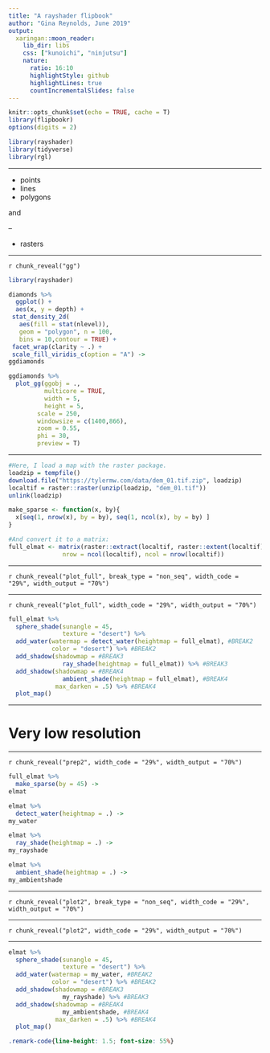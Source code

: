 ```yaml
---
title: "A rayshader flipbook"
author: "Gina Reynolds, June 2019"
output:
  xaringan::moon_reader:
    lib_dir: libs
    css: ["kunoichi", "ninjutsu"]
    nature:
      ratio: 16:10
      highlightStyle: github
      highlightLines: true
      countIncrementalSlides: false
---
```


```r
knitr::opts_chunk$set(echo = TRUE, cache = T)
library(flipbookr)
options(digits = 2)
```

```r
library(rayshader)
library(tidyverse)
library(rgl)
```


---

- points
- lines
- polygons

and

--

- rasters


---

`r chunk_reveal("gg")`


```r
library(rayshader)

diamonds %>% 
  ggplot() +
  aes(x, y = depth) + 
 stat_density_2d(
   aes(fill = stat(nlevel)), 
   geom = "polygon", n = 100, 
   bins = 10,contour = TRUE) +
 facet_wrap(clarity ~ .) +
 scale_fill_viridis_c(option = "A") ->
ggdiamonds

ggdiamonds %>% 
  plot_gg(ggobj = .,
          multicore = TRUE, 
          width = 5, 
          height = 5, 
        scale = 250, 
        windowsize = c(1400,866),
        zoom = 0.55, 
        phi = 30,
        preview = T) 
```



---

```r
#Here, I load a map with the raster package.
loadzip = tempfile() 
download.file("https://tylermw.com/data/dem_01.tif.zip", loadzip)
localtif = raster::raster(unzip(loadzip, "dem_01.tif"))
unlink(loadzip)

make_sparse <- function(x, by){
  x[seq(1, nrow(x), by = by), seq(1, ncol(x), by = by) ]
}

#And convert it to a matrix:
full_elmat <- matrix(raster::extract(localtif, raster::extent(localtif), buffer = 1000),
               nrow = ncol(localtif), ncol = nrow(localtif)) 


```

---



`r chunk_reveal("plot_full", break_type = "non_seq", width_code = "29%", width_output = "70%")`

---

`r chunk_reveal("plot_full", width_code = "29%", width_output = "70%")`




```r
full_elmat %>% 
  sphere_shade(sunangle = 45, 
               texture = "desert") %>%
  add_water(watermap = detect_water(heightmap = full_elmat), #BREAK2
            color = "desert") %>% #BREAK2
  add_shadow(shadowmap = #BREAK3
               ray_shade(heightmap = full_elmat)) %>% #BREAK3
  add_shadow(shadowmap = #BREAK4
               ambient_shade(heightmap = full_elmat), #BREAK4
             max_darken = .5) %>% #BREAK4
  plot_map() 
```




---

# Very low resolution

---

`r chunk_reveal("prep2", width_code = "29%", width_output = "70%")`

```r
full_elmat %>% 
  make_sparse(by = 45) ->
elmat

elmat %>% 
  detect_water(heightmap = .) ->
my_water

elmat %>%
  ray_shade(heightmap = .) ->
my_rayshade

elmat %>%
  ambient_shade(heightmap = .) ->
my_ambientshade
```

---
  
`r chunk_reveal("plot2", break_type = "non_seq", width_code = "29%", width_output = "70%")`


---

`r chunk_reveal("plot2", width_code = "29%", width_output = "70%")`

---


  
```r
elmat %>% 
  sphere_shade(sunangle = 45, 
               texture = "desert") %>%
  add_water(watermap = my_water, #BREAK2
            color = "desert") %>% #BREAK2
  add_shadow(shadowmap = #BREAK3
               my_rayshade) %>% #BREAK3
  add_shadow(shadowmap = #BREAK4
               my_ambientshade, #BREAK4
             max_darken = .5) %>% #BREAK4
  plot_map() 
```

<!-- # And here we add an ambient occlusion shadow layer, which models  -->
<!-- #lighting from atmospheric scattering: -->


<!-- ```{r plot2} -->
<!-- ambient_shade(montereybay) -> -->
<!--   ambmat -->
<!-- ray_shade(montereybay) -> -->
<!--   raymat -->
<!-- montereybay %>% -->
<!--   sphere_shade(texture = "desert") %>% -->
<!--   add_water(watermap = detect_water(montereybay), color = "desert") %>% -->
<!--   add_shadow(hillshade = raymat) %>% -->
<!--   add_shadow(shadowmap = ambmat) %>% -->
<!--   plot_map() -->
<!-- ``` -->



<!-- --- -->

<!-- r apply_reveal("plot2")` -->

<!-- --- -->


<!-- Rayshader also supports 3D mapping by passing a texture map (either external or one produced by rayshader) into the plot_3d function. -->

<!-- ```{r plot3} -->
<!-- elmat %>% -->
<!--   sphere_shade(texture = "desert") %>% -->
<!--   add_water(detect_water(elmat), color="desert") %>% -->
<!--   add_shadow(ray_shade(elmat, zscale=3, maxsearch = 300),0.5) %>% -->
<!--   add_shadow(ambmat,0.5) %>% -->
<!--   plot_3d(elmat,zscale=10,  -->
<!--           fov=0,theta=135,zoom=0.75, -->
<!--           phi=45, windowsize = c(1000,800)) -->
<!-- render_snapshot() -->
<!-- rgl.close() -->
<!-- ``` -->


<!-- --- -->


<!-- You can also easily add a water layer by setting water = TRUE in plot_3d() (and setting waterdepth if the water level is not 0), or by using the function render_water() after the 3D map has been rendered. You can customize the appearance and transparancy of the water layer via function arguments. Here’s an example using bathymetric/topographic data of Monterey Bay, CA (included with rayshader): -->


<!-- ```{r plot4} -->
<!-- mont_small <- make_sparse(montereybay, by = 5); dim(mont_small) -->
<!-- montshadow = ray_shade(mont_small,zscale=50,lambert=FALSE) -->
<!-- montamb = ambient_shade(mont_small,zscale=50) -->
<!-- mont_small %>%  -->
<!--     sphere_shade(zscale=10,texture = "imhof1") %>%  -->
<!--     add_shadow(montshadow,0.5) %>% -->
<!--     add_shadow(montamb) %>% -->
<!--   plot_3d(montereybay,zscale=50, -->
<!--           fov=0,theta=-45,phi=45,windowsize=c(1000,800), zoom=0.75, -->
<!--             water=TRUE, waterdepth = 0, wateralpha = 0.5,watercolor = "lightblue", -->
<!--             waterlinecolor = "white",waterlinealpha = 0.5)  -->
<!-- render_snapshot() -->
<!-- rgl.close() -->
<!-- ``` -->

<!-- ```{r, eval = F} -->

<!-- ``` -->


<!-- --- -->

<!-- r apply_reveal("plot4")` -->

<!-- --- -->


<!-- Rayshader also has map shapes other than rectangular included c("hex", "circle"), and you can customize the map into any shape you want by setting the areas you do not want to display to NA. -->


<!-- ```{r plot5} -->
<!-- par(mfrow=c(1,2)) -->
<!-- mont_small %>%  -->
<!--     sphere_shade(zscale=10,texture = "imhof1") %>%  -->
<!--     add_shadow(montshadow,0.5) %>% -->
<!--     add_shadow(montamb) %>% -->
<!--   plot_3d(mont_small,zscale=50,fov=0,theta=-45,phi=45, -->
<!--           windowsize=c(1000,800),zoom=0.6, -->
<!--             water=TRUE, waterdepth = 0, wateralpha = 0.5, -->
<!--           watercolor = "blue", -->
<!--             waterlinecolor = "white",waterlinealpha = 0.5, -->
<!--           baseshape = "circle")  -->
<!-- render_snapshot() -->
<!-- rgl.close() -->
<!-- ``` -->

<!-- --- -->

<!-- r apply_reveal("plot5")` -->

<!-- --- -->


<!-- ```{r plot6, eval = F} -->
<!-- mont_small %>%  -->
<!--     sphere_shade(zscale=10,texture = "imhof1") %>%  -->
<!--     add_shadow(montshadow,0.5) %>% -->
<!--     add_shadow(montamb) %>% -->
<!--     plot_3d(montereybay,zscale=50,fov=0,theta=-45,phi=45,windowsize=c(1000,800),zoom=0.6, -->
<!--             water=TRUE, waterdepth = 0, wateralpha = 0.5,watercolor = "lightblue", -->
<!--             waterlinecolor = "white",waterlinealpha = 0.5,baseshape = "hex") -->
<!-- rgl.close() -->
<!-- ``` -->


<!-- --- -->


<!-- Adding text labels is done with the render_label() function, which also allows you to customize the line type, color, and size along with the font: -->


<!-- ```{r plot7, eval = F} -->
<!-- mont_small %>%  -->
<!--     sphere_shade(zscale=10,texture = "imhof1") %>%  -->
<!--     add_shadow(montshadow,0.5) %>% -->
<!--     add_shadow(montamb) %>% -->
<!--     plot_3d(mont_small,zscale=50,fov=0,theta=-100,phi=30, -->
<!--             windowsize=c(1000,800),zoom=0.6, -->
<!--             water=TRUE, waterdepth = 0, waterlinecolor = "white",  -->
<!--             waterlinealpha = 0.5, -->
<!--             wateralpha = 0.5,watercolor = "lightblue") -->
<!-- render_label(mont_small,x=350/5,y=240/5, z=4000,zscale=50, -->
<!--              text = "Moss Landing",textsize = 2,linewidth = 5) -->
<!-- render_label(mont_small,x=220/5,y=330/5, z=6000,zscale=50, -->
<!--              text = "Santa Cruz",color="darkred",textcolor = "darkred",textsize = 2,linewidth = 5) -->
<!-- render_label(mont_small,x=300/5,y=130/5, z=4000,zscale=50/5, -->
<!--              text = "Monterey",dashed = TRUE,textsize = 2,linewidth = 5) -->
<!-- render_label(mont_small,x=50/5,y=130/5, z=1000,zscale=50, -->
<!--              text = "Monterey Canyon",relativez=FALSE,textsize = 2,linewidth = 5) -->
<!-- render_snapshot() -->
<!-- rgl.close() -->
<!-- ``` -->


<!-- --- -->


<!-- You can also apply a post-processing effect to the 3D maps to render maps with depth of field with the render_depth() function: -->


<!-- ```{r plot8, eval = F} -->
<!-- elmat %>% -->
<!--   sphere_shade(texture = "desert") %>% -->
<!--   add_water(detect_water(elmat), color="desert") %>% -->
<!--   add_shadow(raymat,0.5) %>% -->
<!--   add_shadow(ambmat,0.5) %>% -->
<!--   plot_3d(elmat,zscale=10,fov=30,theta=-225,phi=25,windowsize=c(1000,800),zoom=0.3) -->
<!-- render_depth(focus=0.6,focallength = 200) -->
<!-- rgl.close() -->
<!-- ``` -->

<!-- --- -->


```css
.remark-code{line-height: 1.5; font-size: 55%}
```
